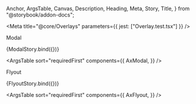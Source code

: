   Anchor,
  ArgsTable,
  Canvas,
  Description,
  Heading,
  Meta,
  Story,
  Title,
} from "@storybook/addon-docs";

<Meta title="@core/Overlays" parameters={{ jest: ["Overlay.test.tsx"] }} />

<Title>Overlays</Title>

<Heading storyId="core-overlays--1-modal">Modal</Heading>

<Canvas>
  <Story
    name="1.Modal"
    args={{
      title: "My Modal",
      icon: "",
    }}
    parameters={{
      docs: {
        source: {
          language: "tsx",
          code: ModalSource,
        },
      },
    }}
  >
    {ModalStory.bind({})}
  </Story>
</Canvas>

<ArgsTable
  sort="requiredFirst"
  components={{
    AxModal,
  }}
/>

<Heading storyId="core-overlays--2-flyout">Flyout</Heading>

<Canvas>
  <Story
    name="2.Flyout"
    args={{
      title: "My Flyout",
      icon: "",
    }}
    parameters={{
      docs: {
        source: {
          language: "tsx",
          code: FlyoutSource,
        },
      },
    }}
  >
    {FlyoutStory.bind({})}
  </Story>
</Canvas>

<ArgsTable
  sort="requiredFirst"
  components={{
    AxFlyout,
  }}
/>
